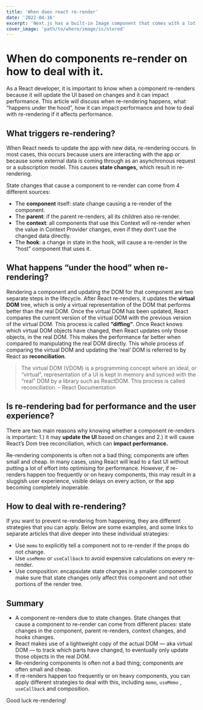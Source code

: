 ```yaml
---
title: 'When does react re-render'
date: '2022-04-16'
excerpt: 'Next.js has a built-in Image component that comes with a lot of performance optimization features when you are using it.'
cover_image: 'path/to/where/image/is/stored'
---
```


# When do components re-render on how to deal with it.

As a React developer, it is important to know when a component re-renders because it will update the UI based on changes and it can impact performance. This article will discuss when re-rendering happens, what “happens under the hood”, how it can impact performance and how to deal with re-rendering if it affects performance.

## What triggers re-rendering?

When React needs to update the app with new data, re-rendering occurs. In most cases, this occurs because users are interacting with the app or because some external data is coming through as an asynchronous request or a subscription model. This causes **state changes,** which result in re-rendering.

State changes that cause a component to re-render can come from 4 different sources:

- The **component** itself: state change causing a re-render of the component.
- The **parent**: if the parent re-renders, all its children also re-render.
- The **context**: all components that use this Context will re-render when the value in Context Provider changes, even if they don’t use the changed data directly.
- The **hook**: a change in state in the hook, will cause a re-render in the “host” component that uses it.

## What happens “under the hood” when re-rendering?

Rendering a component and updating the DOM for that component are two separate steps in the lifecycle. After React re-renders, it updates the **virtual DOM** tree, which is only a virtual representation of the DOM that performs better than the real DOM. Once the virtual DOM has been updated, React compares the current version of the virtual DOM with the previous version of the virtual DOM. This process is called **“diffing”**. Once React knows which virtual DOM objects have changed, then React updates only those objects, in the real DOM. This makes the performance far better when compared to manipulating the real DOM directly. This whole process of comparing the virtual DOM and updating the ‘real’ DOM is referred to by React as **reconciliation**.

> The virtual DOM (VDOM) is a programming concept where an ideal, or “virtual”, representation of a UI is kept in memory and synced with the “real” DOM by a library such as ReactDOM. This process is called reconciliation. – React Documentation

## Is re-rendering bad for performance and the user experience?

There are two main reasons why knowing whether a component re-renders is important: 1.) it may **update the UI** based on changes and 2.) it will cause React’s Dom tree reconciliation, which can **impact performance.**

Re-rendering components is often not a bad thing; components are often small and cheap. In many cases, using React will lead to a fast UI without putting a lot of effort into optimising for performance. However, if re-renders happen too frequently or on heavy components, this may result in a sluggish user experience, visible delays on every action, or the app becoming completely inoperable.

## How to deal with re-rendering?

If you want to prevent re-rendering from happening, they are different strategies that you can apply. Below are some examples, and some links to separate articles that dive deeper into these individual strategies:

- Use `memo` to explicitly tell a component not to re-render if the props do not change.
- Use `useMemo` or `useCallback` to avoid expensive calculations on every re-render.
- Use composition: encapsulate state changes in a smaller component to make sure that state changes only affect this component and not other portions of the render tree.

## Summary

- A component re-renders due to state changes. State changes that cause a component to re-render can come from different places: state changes in the component, parent re-renders, context changes, and hooks changes.
- React makes use of a lightweight copy of the actual DOM — aka virtual DOM — to track which parts have changed, to eventually only update those objects in the real DOM.
- Re-rendering components is often not a bad thing; components are often small and cheap.
- If re-renders happen too frequently or on heavy components, you can apply different strategies to deal with this, including `memo`, `useMemo` , `useCallback` and composition.

Good luck re-rendering!
